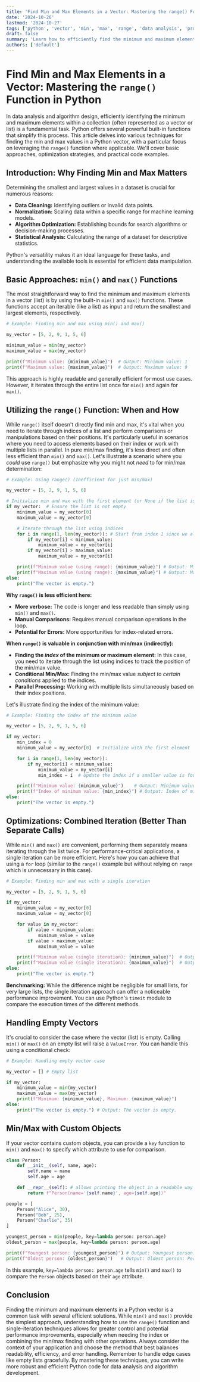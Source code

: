 ```yaml
---
title: 'Find Min and Max Elements in a Vector: Mastering the range() Function in Python'
date: '2024-10-26'
lastmod: '2024-10-27'
tags: ['python', 'vector', 'min', 'max', 'range', 'data analysis', 'programming', 'algorithm']
draft: false
summary: 'Learn how to efficiently find the minimum and maximum elements within a vector (list) in Python using built-in functions and the range() function, along with practical code examples and optimization tips.'
authors: ['default']
---
```


# Find Min and Max Elements in a Vector: Mastering the `range()` Function in Python

In data analysis and algorithm design, efficiently identifying the minimum and maximum elements within a collection (often represented as a vector or list) is a fundamental task. Python offers several powerful built-in functions that simplify this process. This article delves into various techniques for finding the min and max values in a Python vector, with a particular focus on leveraging the `range()` function where applicable. We'll cover basic approaches, optimization strategies, and practical code examples.

## Introduction: Why Finding Min and Max Matters

Determining the smallest and largest values in a dataset is crucial for numerous reasons:

*   **Data Cleaning:** Identifying outliers or invalid data points.
*   **Normalization:** Scaling data within a specific range for machine learning models.
*   **Algorithm Optimization:** Establishing bounds for search algorithms or decision-making processes.
*   **Statistical Analysis:** Calculating the range of a dataset for descriptive statistics.

Python's versatility makes it an ideal language for these tasks, and understanding the available tools is essential for efficient data manipulation.

## Basic Approaches: `min()` and `max()` Functions

The most straightforward way to find the minimum and maximum elements in a vector (list) is by using the built-in `min()` and `max()` functions. These functions accept an iterable (like a list) as input and return the smallest and largest elements, respectively.

```python
# Example: Finding min and max using min() and max()

my_vector = [5, 2, 9, 1, 5, 6]

minimum_value = min(my_vector)
maximum_value = max(my_vector)

print(f"Minimum value: {minimum_value}")  # Output: Minimum value: 1
print(f"Maximum value: {maximum_value}")  # Output: Maximum value: 9
```

This approach is highly readable and generally efficient for most use cases. However, it iterates through the entire list once for `min()` and again for `max()`.

## Utilizing the `range()` Function: When and How

While `range()` itself doesn't directly find min and max, it's vital when you need to iterate through indices of a list and perform comparisons or manipulations based on their positions.  It's particularly useful in scenarios where you need to access elements based on their index or work with multiple lists in parallel.  In pure min/max finding, it's less direct and often less efficient than `min()` and `max()`.  Let's illustrate a scenario where you *could* use `range()` but emphasize why you might not *need* to for min/max determination:

```python
# Example: Using range() (Inefficient for just min/max)

my_vector = [5, 2, 9, 1, 5, 6]

# Initialize min and max with the first element (or None if the list is empty)
if my_vector:  # Ensure the list is not empty
    minimum_value = my_vector[0]
    maximum_value = my_vector[0]

    # Iterate through the list using indices
    for i in range(1, len(my_vector)): # Start from index 1 since we already have the first element
        if my_vector[i] < minimum_value:
            minimum_value = my_vector[i]
        if my_vector[i] > maximum_value:
            maximum_value = my_vector[i]

    print(f"Minimum value (using range): {minimum_value}") # Output: Minimum value (using range): 1
    print(f"Maximum value (using range): {maximum_value}") # Output: Maximum value (using range): 9
else:
    print("The vector is empty.")


```

**Why `range()` is less efficient here:**

*   **More verbose:** The code is longer and less readable than simply using `min()` and `max()`.
*   **Manual Comparisons:** Requires manual comparison operations in the loop.
*   **Potential for Errors:**  More opportunities for index-related errors.

**When `range()` is valuable in conjunction with min/max (indirectly):**

*   **Finding the *index* of the minimum or maximum element:** In this case, you need to iterate through the list using indices to track the position of the min/max value.
*   **Conditional Min/Max:** Finding the min/max value *subject to certain conditions* applied to the indices.
*   **Parallel Processing:** Working with multiple lists simultaneously based on their index positions.

Let's illustrate finding the index of the minimum value:

```python
# Example: Finding the index of the minimum value

my_vector = [5, 2, 9, 1, 5, 6]

if my_vector:
    min_index = 0
    minimum_value = my_vector[0]  # Initialize with the first element

    for i in range(1, len(my_vector)):
        if my_vector[i] < minimum_value:
            minimum_value = my_vector[i]
            min_index = i  # Update the index if a smaller value is found

    print(f"Minimum value: {minimum_value}")    # Output: Minimum value: 1
    print(f"Index of minimum value: {min_index}") # Output: Index of minimum value: 3
else:
    print("The vector is empty.")
```

## Optimizations: Combined Iteration (Better Than Separate Calls)

While `min()` and `max()` are convenient, performing them separately means iterating through the list twice.  For performance-critical applications, a single iteration can be more efficient.  Here's how you can achieve that using a `for` loop (similar to the `range()` example but without relying on `range` which is unnecessary in this case).

```python
# Example: Finding min and max with a single iteration

my_vector = [5, 2, 9, 1, 5, 6]

if my_vector:
    minimum_value = my_vector[0]
    maximum_value = my_vector[0]

    for value in my_vector:
        if value < minimum_value:
            minimum_value = value
        if value > maximum_value:
            maximum_value = value

    print(f"Minimum value (single iteration): {minimum_value}")  # Output: Minimum value (single iteration): 1
    print(f"Maximum value (single iteration): {maximum_value}")  # Output: Maximum value (single iteration): 9
else:
    print("The vector is empty.")

```

**Benchmarking:** While the difference might be negligible for small lists, for very large lists, the single iteration approach can offer a noticeable performance improvement.  You can use Python's `timeit` module to compare the execution times of the different methods.

## Handling Empty Vectors

It's crucial to consider the case where the vector (list) is empty. Calling `min()` or `max()` on an empty list will raise a `ValueError`. You can handle this using a conditional check:

```python
# Example: Handling empty vector case

my_vector = [] # Empty list

if my_vector:
    minimum_value = min(my_vector)
    maximum_value = max(my_vector)
    print(f"Minimum: {minimum_value}, Maximum: {maximum_value}")
else:
    print("The vector is empty.") # Output: The vector is empty.
```

## Min/Max with Custom Objects

If your vector contains custom objects, you can provide a `key` function to `min()` and `max()` to specify which attribute to use for comparison.

```python
class Person:
    def __init__(self, name, age):
        self.name = name
        self.age = age

    def __repr__(self): # allows printing the object in a readable way
        return f"Person(name='{self.name}', age={self.age})"

people = [
    Person("Alice", 30),
    Person("Bob", 25),
    Person("Charlie", 35)
]

youngest_person = min(people, key=lambda person: person.age)
oldest_person = max(people, key=lambda person: person.age)

print(f"Youngest person: {youngest_person}") # Output: Youngest person: Person(name='Bob', age=25)
print(f"Oldest person: {oldest_person}")   # Output: Oldest person: Person(name='Charlie', age=35)
```

In this example, `key=lambda person: person.age` tells `min()` and `max()` to compare the `Person` objects based on their `age` attribute.

## Conclusion

Finding the minimum and maximum elements in a Python vector is a common task with several efficient solutions. While `min()` and `max()` provide the simplest approach, understanding how to use the `range()` function and single-iteration techniques allows for greater control and potential performance improvements, especially when needing the index or combining the min/max finding with other operations. Always consider the context of your application and choose the method that best balances readability, efficiency, and error handling.  Remember to handle edge cases like empty lists gracefully.  By mastering these techniques, you can write more robust and efficient Python code for data analysis and algorithm development.